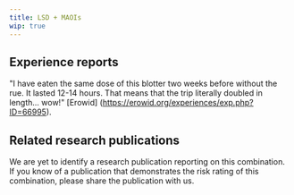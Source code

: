 ---
title: LSD + MAOIs
wip: true
---

## Experience reports

"I have eaten the same dose of this blotter two weeks before without the rue. It lasted 12-14 hours. That means that the trip literally doubled in length... wow!" [Erowid] (https://erowid.org/experiences/exp.php?ID=66995).


## Related research publications

We are yet to identify a research publication reporting on this combination. If you know of a publication that demonstrates the risk rating of this combination, please share the publication with us.



